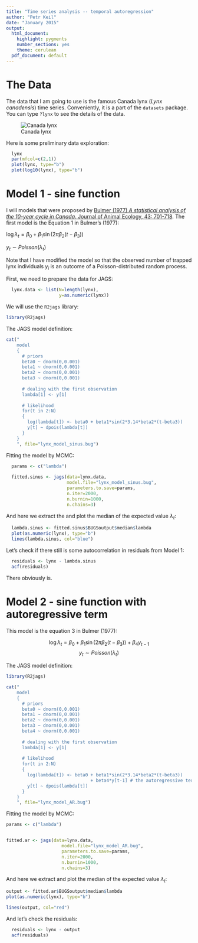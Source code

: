 ```yaml
---
title: "Time series analysis -- temporal autoregression"
author: "Petr Keil"
date: "January 2015"
output:
  html_document:
    highlight: pygments
    number_sections: yes
    theme: cerulean
  pdf_document: default
---
```


# The Data 

The data that I am going to use is the famous Canada lynx (*Lynx canadensis*) time series. Conveniently, it is a part of the ```datasets``` package. You can type
```?lynx``` to see the details of the data.

![Canada lynx](figure/lynx.png)

Here is some preliminary data exploration:
```r
  lynx
  par(mfcol=c(2,1))
  plot(lynx, type="b")
  plot(log10(lynx), type="b")
```


# Model 1 - sine function

I will models that were proposed by [Bulmer (1977) *A statistical analysis of the 10-year cycle in Canada*. Journal of Animal Ecology, 43: 701-718](http://www.jstor.org/stable/3532). The first model is the Equation 1 in  Bulmer's (1977):

$\log \lambda_t = \beta_0 + \beta_1 \sin( 2 \pi \beta_2 (t - \beta_3) )$

$y_t \sim Poisson(\lambda_t)$ 

Note that I have modified the model so that the observed number of trapped lynx individuals $y_i$ is an outcome of a Poisson-distributed random process.

First, we need to prepare the data for JAGS:
```r
  lynx.data <- list(N=length(lynx), 
                    y=as.numeric(lynx))
```

We will use the ```R2jags``` library:
```r
library(R2jags)
```

The JAGS model definition:
```r
cat("
    model
    {
      # priors
      beta0 ~ dnorm(0,0.001)
      beta1 ~ dnorm(0,0.001)
      beta2 ~ dnorm(0,0.001)
      beta3 ~ dnorm(0,0.001)
   
      # dealing with the first observation
      lambda[1] <- y[1] 
         
      # likelihood
      for(t in 2:N)
      {
        log(lambda[t]) <- beta0 + beta1*sin(2*3.14*beta2*(t-beta3)) 
        y[t] ~ dpois(lambda[t])
      }
    }
    ", file="lynx_model_sinus.bug")
```

Fitting the model by MCMC:
```r
  params <- c("lambda")
  
  fitted.sinus <- jags(data=lynx.data, 
                       model.file="lynx_model_sinus.bug", 
                       parameters.to.save=params, 
                       n.iter=2000, 
                       n.burnin=1000, 
                       n.chains=3)
```

And here we extract the and plot the median of the expected value $\lambda_t$:
```r
  lambda.sinus <- fitted.sinus$BUGSoutput$median$lambda
  plot(as.numeric(lynx), type="b")
  lines(lambda.sinus, col="blue")
```

Let's check if there still is some autocorrelation in residuals from Model 1:

```r
  residuals <- lynx - lambda.sinus
  acf(residuals)
```

There obviously is.

# Model 2 - sine function with autoregressive term

This model is the equation 3 in  Bulmer (1977):

$$ \log \lambda_t = \beta_0 + \beta_1 \sin( 2 \pi \beta_2 (t - \beta_3) ) 
             + \beta_4 y_{t-1} $$
$$ y_t \sim Poisson(\lambda_t) $$

The JAGS model definition:
```r
library(R2jags)

cat("
    model
    {
      # priors
      beta0 ~ dnorm(0,0.001)
      beta1 ~ dnorm(0,0.001)
      beta2 ~ dnorm(0,0.001)
      beta3 ~ dnorm(0,0.001)
      beta4 ~ dnorm(0,0.001) 
      
      # dealing with the first observation
      lambda[1] <- y[1] 
         
      # likelihood
      for(t in 2:N)
      {
        log(lambda[t]) <- beta0 + beta1*sin(2*3.14*beta2*(t-beta3)) 
                                + beta4*y[t-1] # the autoregressive term
        y[t] ~ dpois(lambda[t])
      }
    }
    ", file="lynx_model_AR.bug")
```

Fitting the model by MCMC:
```r
params <- c("lambda")


fitted.ar <- jags(data=lynx.data, 
                     model.file="lynx_model_AR.bug", 
                     parameters.to.save=params, 
                     n.iter=2000, 
                     n.burnin=1000, 
                     n.chains=3)
```

And here we extract and plot the median of the expected value $\lambda_t$:
```r
output <- fitted.ar$BUGSoutput$median$lambda
plot(as.numeric(lynx), type="b")

lines(output, col="red")
```

And let's check the residuals:
```r
  residuals <- lynx - output
  acf(residuals)
```